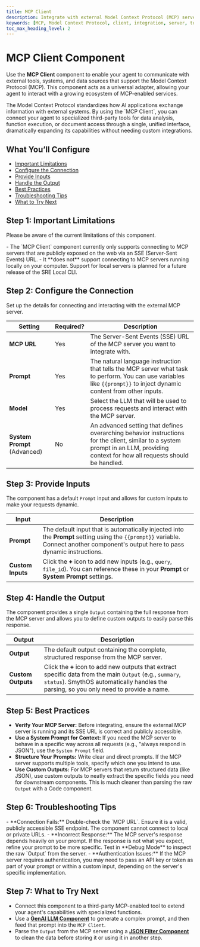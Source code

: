 ```yaml
---
title: MCP Client
description: Integrate with external Model Context Protocol (MCP) servers to extend your agent's capabilities with third-party tools and data sources.
keywords: [MCP, Model Context Protocol, client, integration, server, tool, external system]
toc_max_heading_level: 2
---
```


# MCP Client Component

Use the **MCP Client** component to enable your agent to communicate with external tools, systems, and data sources that support the Model Context Protocol (MCP). This component acts as a universal adapter, allowing your agent to interact with a growing ecosystem of MCP-enabled services.

<InfoCallout title="Why this matters">
The Model Context Protocol standardizes how AI applications exchange information with external systems. By using the `MCP Client`, you can connect your agent to specialized third-party tools for data analysis, function execution, or document access through a single, unified interface, dramatically expanding its capabilities without needing custom integrations.
</InfoCallout>

<Spacer size="md" />

## What You’ll Configure

- [Important Limitations](#step-1-important-limitations)
- [Configure the Connection](#step-2-configure-the-connection)
- [Provide Inputs](#step-3-provide-inputs)
- [Handle the Output](#step-4-handle-the-output)
- [Best Practices](#step-5-best-practices)
- [Troubleshooting Tips](#step-6-troubleshooting-tips)
- [What to Try Next](#step-7-what-to-try-next)

<Spacer size="md" />

## Step 1: Important Limitations

Please be aware of the current limitations of this component.

<WarningCallout title="Current Limitations">
- The `MCP Client` component currently only supports connecting to MCP servers that are publicly exposed on the web via an SSE (Server-Sent Events) URL.
- It **does not** support connecting to MCP servers running locally on your computer. Support for local servers is planned for a future release of the SRE Local CLI.
</WarningCallout>

<Spacer size="md" />

## Step 2: Configure the Connection

Set up the details for connecting and interacting with the external MCP server.

| Setting          | Required?                   | Description                                                                                                                                                                                             |
|------------------|-----------------------------|---------------------------------------------------------------------------------------------------------------------------------------------------------------------------------------------------------|
| **MCP URL** | <Badge type="required">Yes</Badge> | The Server-Sent Events (SSE) URL of the MCP server you want to integrate with.                                                                                                                          |
| **Prompt** | <Badge type="required">Yes</Badge> | The natural language instruction that tells the MCP server what task to perform. You can use variables like `{{prompt}}` to inject dynamic content from other inputs.                                  |
| **Model** | <Badge type="required">Yes</Badge> | Select the LLM that will be used to process requests and interact with the MCP server.                                                                                                                   |
| **System Prompt** (Advanced) | <Badge type="optional">No</Badge>  | An advanced setting that defines overarching behavior instructions for the client, similar to a system prompt in an LLM, providing context for how all requests should be handled. |

<Arcade src="https://demo.arcade.software/mFxqwnIRy91PWDmGwFcv?embed&embed_mobile=tab&embed_desktop=inline&show_copy_link=true" title="MCP Client | SmythOS"/>

<Spacer size="md" />

## Step 3: Provide Inputs

The component has a default `Prompt` input and allows for custom inputs to make your requests dynamic.

| Input   | Description                                                                                                                          |
|---------|--------------------------------------------------------------------------------------------------------------------------------------|
| **Prompt**| The default input that is automatically injected into the **Prompt** setting using the `{{prompt}}` variable. Connect another component's output here to pass dynamic instructions. |
| **Custom Inputs** | Click the **+** icon to add new inputs (e.g., `query`, `file_id`). You can reference these in your **Prompt** or **System Prompt** settings. |

<Spacer size="md" />

## Step 4: Handle the Output

The component provides a single `Output` containing the full response from the MCP server and allows you to define custom outputs to easily parse this response.

| Output   | Description                                                                                                                                                              |
|----------|--------------------------------------------------------------------------------------------------------------------------------------------------------------------------|
| **Output** | The default output containing the complete, structured response from the MCP server.                                                                                   |
| **Custom Outputs**| Click the **+** icon to add new outputs that extract specific data from the main `Output` (e.g., `summary`, `status`). SmythOS automatically handles the parsing, so you only need to provide a name. |

<Spacer size="md" />

## Step 5: Best Practices

- **Verify Your MCP Server:** Before integrating, ensure the external MCP server is running and its SSE URL is correct and publicly accessible.
- **Use a System Prompt for Context:** If you need the MCP server to behave in a specific way across all requests (e.g., "always respond in JSON"), use the `System Prompt` field.
- **Structure Your Prompts:** Write clear and direct prompts. If the MCP server supports multiple tools, specify which one you intend to use.
- **Use Custom Outputs:** For MCP servers that return structured data (like JSON), use custom outputs to neatly extract the specific fields you need for downstream components. This is much cleaner than parsing the raw `Output` with a Code component.

<Spacer size="md" />

## Step 6: Troubleshooting Tips

<InfoCallout title="If your MCP Client is not responding correctly...">
- **Connection Fails:** Double-check the `MCP URL`. Ensure it is a valid, publicly accessible SSE endpoint. The component cannot connect to local or private URLs.
- **Incorrect Response:** The MCP server's response depends heavily on your prompt. If the response is not what you expect, refine your prompt to be more specific. Test in **Debug Mode** to inspect the raw `Output` from the server.
- **Authentication Issues:** If the MCP server requires authentication, you may need to pass an API key or token as part of your prompt or within a custom input, depending on the server's specific implementation.
</InfoCallout>

<Spacer size="md" />

## Step 7: What to Try Next

- Connect this component to a third-party MCP-enabled tool to extend your agent's capabilities with specialized functions.
- Use a **[GenAI LLM Component](/docs/agent-studio/components/base/gen-ai-llm)** to generate a complex prompt, and then feed that prompt into the `MCP Client`.
- Parse the `Output` from the MCP server using a **[JSON Filter Component](/docs/agent-studio/components/advanced/json-filter)** to clean the data before storing it or using it in another step.
